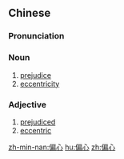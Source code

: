 ==Chinese==
{{zh-forms}}

===Pronunciation===
{{zh-pron
|m=piānxīn
|c=pin1 sam1
|h=pfs=phiên-sîm
|mn=phian-sim
|cat=n,a
}}

===Noun===
{{zh-noun}}

# [[prejudice]]
# [[eccentricity]]

===Adjective===
{{zh-adj}}

# [[prejudiced]]
# [[eccentric]]

[[zh-min-nan:偏心]]
[[hu:偏心]]
[[zh:偏心]]
